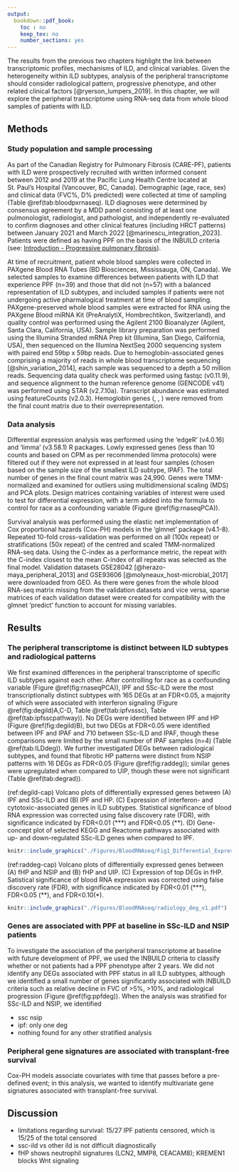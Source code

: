 ```yaml
---
output:
  bookdown::pdf_book:
    toc : no
    keep_tex: no
    number_sections: yes
---
```


<!-- This section is mandatory! -->

The results from the previous two chapters highlight the link between transcriptomic profiles, mechanisms of ILD, and clinical variables. Given the heterogeneity within ILD subtypes, analysis of the peripheral transcriptome should consider radiological pattern, progressive phenotype, and other related clinical factors [@ryerson_lumpers_2019]. In this chapter, we will explore the peripheral transcriptome using RNA-seq data from whole blood samples of patients with ILD. 

## Methods

### Study population and sample processing

As part of the Canadian Registry for Pulmonary Fibrosis (CARE-PF), patients with ILD were prospectively recruited with written informed consent between 2012 and 2019 at the Pacific Lung Health Centre located at St. Paul's Hospital (Vancouver, BC, Canada). Demographic (age, race, sex) and clinical data (FVC%, D\textsubscript{LCO}% predicted) were collected at time of sampling (Table \@ref(tab:bloodpxrnaseq). ILD diagnoses were determined by consensus agreement by a MDD panel consisting of at least one pulmonologist, radiologist, and pathologist, and independently re-evaluated to confirm diagnoses and other clinical features (including HRCT patterns) between January 2021 and March 2022 [@marinescu_integration_2023]. Patients were defined as having PPF on the basis of the INBUILD criteria (see: [Introduction - Progressive pulmonary fibrosis](#ppf)). 

At time of recruitment, patient whole blood samples were collected in PAXgene Blood RNA Tubes (BD Biosciences, Mississauga, ON, Canada). We selected samples to examine differences between patients with ILD that experience PPF (n=39) and those that did not (n=57) with a balanced representation of ILD subtypes, and included samples if patients were not undergoing active pharmalogical treatment at time of blood sampling. PAXgene-preserved whole blood samples were extracted for RNA using the PAXgene Blood miRNA Kit (PreAnalytiX, Hombrechtikon, Switzerland), and quality control was performed using the Agilent 2100 Bioanalyzer (Agilent, Santa Clara, California, USA). Sample library preparation was performed using the Illumina Stranded mRNA Prep kit (Illumina, San Diego, California, USA), then sequenced on the Illumina NextSeq 2000 sequencing system with paired end 59bp x 59bp reads. Due to hemoglobin-associated genes comprising a majority of reads in whole blood transcriptome sequencing [@shin_variation_2014], each sample was sequenced to a depth a 50 million reads. Sequencing data quality check was performed using fastqc (v0.11.9), and sequence alignment to the human reference genome (GENCODE v41) was performed using STAR (v2.7.10a). Transcript abundance was estimated using featureCounts (v2.0.3). Hemoglobin genes (\textit{HBA1}, \textit{HBA2}, \textit{HBB}) were removed from the final count matrix due to their overrepresentation. 

\begin{landscape}

\captionsetup{width=8.5in}

(ref:race) \textbf{Race, n (\%)}

(ref:bloodpxrnaseq-cap) \textbf{Summary table of demographics of patients with ILD examined for whole blood RNA expression.} Data are shown as either n(\%) or mean ± SD (calculated for all patients within diagnoses unless otherwise indicated). \textit{P}-values were determined using one-way analysis of variance (ANOVA) for continuous variables and Fisher's exact text for categorical variables. Variables relating to progression were determined within a 2-year period. 

```r
bloodpxrnaseq <- readr::read_csv(here::here('Tables', 'BloodRNAseq', 'px_summary.csv'))
colnames(bloodpxrnaseq)[1] <- ""
kableExtra::kbl(
  bloodpxrnaseq,
  longtable = F,
  format = 'latex',
  booktabs = T, 
  linesep = "",
  align = "lccccccl",
  caption="(ref:bloodpxrnaseq-cap)") %>%
  kableExtra::kable_styling(full_width = TRUE) %>%  # table spans across left to right margins
  column_spec(1, width="1.5in") %>%
  column_spec(2, width="1.05in") %>% #SSc
  column_spec(3, width="1.05in") %>% #IPF
  column_spec(4, width="0.97in") %>% #HP
  column_spec(5, width="0.97in") %>% #RA
  column_spec(6, width="0.95in") %>% # IPAF
  column_spec(7, width="1.3in") %>% # Unc
  column_spec(8, width="0.7in") %>% # p
  row_spec(c(3,8,11),hline_after=TRUE) %>%
  row_spec(c(1,9,12), bold=T) %>%
  #kableExtra::kable_styling(latex_options = "scale_down") #%>% 
  kableExtra::kable_styling(latex_options = c("hold_position"), font_size = 8) # ensures the table isn't "floated" and pins it to the current location
```

\end{landscape}

### Data analysis

Differential expression analysis was performed using the 'edgeR' (v4.0.16) and 'limma' (v3.58.1) R packages. Lowly expressed genes (less than 10 counts and based on CPM as per recommended limma protocols) were filtered out if they were not expressed in at least four samples (chosen based on the sample size of the smallest ILD subtype, IPAF). The total number of genes in the final count matrix was 24,990. Genes were TMM-normalized and examined for outliers using multidimensional scaling (MDS) and PCA plots. Design matrices containing variables of interest were used to test for differential expression, with a term added into the formula to control for race as a confounding variable (Figure \@ref(fig:rnaseqPCA)). 

Survival analysis was performed using the elastic net implementation of Cox proportional hazards (Cox-PH) models in the 'glmnet' package (v4.1-8). Repeated 10-fold cross-validation was performed on all (100x repeat) or stratifications (50x repeat) of the centred and scaled TMM-normalized RNA-seq data. Using the C-index as a performance metric, the repeat with the C-index closest to the mean C-index of all repeats was selected as the final model. Validation datasets GSE28042 [@herazo-maya_peripheral_2013] and GSE93606 [@molyneaux_host-microbial_2017] were downloaded from GEO. As there were genes from the whole blood RNA-seq matrix missing from the validation datasets and vice versa, sparse matrices of each validation dataset were created for compatibility with the glmnet 'predict' function to account for missing variables. 

## Results

### The peripheral transcriptome is distinct between ILD subtypes and radiological patterns

We first examined differences in the peripheral transcriptome of specific ILD subtypes against each other. After controlling for race as a confounding variable (Figure \@ref(fig:rnaseqPCA)), IPF and SSc-ILD were the most transcriptionally distinct subtypes with 165 DEGs at an FDR<0.05, a majority of which were associated with interferon signaling (Figure \@ref(fig:degild)A,C-D, Table \@ref(tab:ipfvsssc), Table \@ref(tab:ipfsscpathway)). No DEGs were identified between IPF and HP (Figure \@ref(fig:degild)B), but two DEGs at FDR<0.05 were identified between IPF and IPAF and 710 between SSc-ILD and IPAF, though these comparisons were limited by the small number of IPAF samples (n=4) (Table \@ref(tab:ILDdeg)). We further investigated DEGs between radiological subtypes, and found that fibrotic HP patterns were distinct from NSIP patterns with 16 DEGs as FDR<0.05 (Figure \@ref(fig:raddeg)); similar genes were upregulated when compared to UIP, though these were not significant (Table \@ref(tab:degrad)).

(ref:degild-cap) \textbf{SSc-ILD is transcriptionally distinct.} Volcano plots of differentially expressed genes between (A) IPF and SSc-ILD and (B) IPF and HP. (C) Expression of interferon- and cytotoxic-associated genes in ILD subtypes. Statistical significance of blood RNA expression was corrected using false discovery rate (FDR), with significance indicated by FDR<0.01 (\*\*\*) and FDR<0.05 (\*\*). (D) Gene-concept plot of selected KEGG and Reactome pathways associated with up- and down-regulated SSc-ILD genes when compared to IPF. 

```r
knitr::include_graphics("./Figures/BloodRNAseq/Fig1_Differential_Expression_v1.pdf")
```

(ref:raddeg-cap) \textbf{Radiological patterns have distinct peripheral transcriptomes.} Volcano plots of differentially expressed genes between (A) fHP and NSIP and (B) fHP and UIP. (C) Expression of top DEGs in fHP. Satistical significance of blood RNA expression was corrected using false discovery rate (FDR), with significance indicated by FDR<0.01 (\*\*\*), FDR<0.05 (\*\*), and FDR<0.10(\*).

```r
knitr::include_graphics("./Figures/BloodRNAseq/radiology_deg_v1.pdf")
```

### Genes are associated with PPF at baseline in SSc-ILD and NSIP patients

To investigate the association of the peripheral transcriptome at baseline with future development of PPF, we used the INBUILD criteria to classify whether or not patients had a PPF phenotype after 2 years. We did not identify any DEGs associated with PPF status in all ILD subtypes, although we identified a small number of genes significantly associated with INBUILD criteria such as relative decline in FVC of >5%, >10%, and radiological progression (Figure \@ref(fig:ppfdeg)). When the analysis was stratified for SSc-ILD and NSIP, we identified 

- ssc nsip
- ipf: only one deg
- nothing found for any other stratified analysis 

### Peripheral gene signatures are associated with transplant-free survival

Cox-PH models associate covariates with time that passes before a pre-defined event; in this analysis, we wanted to identify multivariate gene signatures associated with transplant-free survival. 

## Discussion

- limitations regarding survival: 15/27 IPF patients censored, which is 15/25 of the total censored 
- ssc-ild vs other ild is not difficult diagnostically
- fHP shows neutrophil signatures (LCN2, MMP8, CEACAM8); KREMEN1 blocks Wnt signaling






